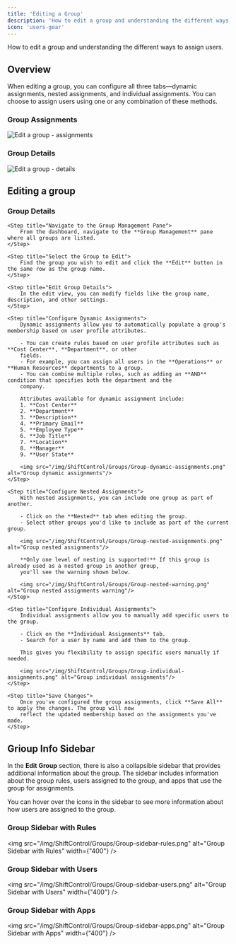 ```yaml
---
title: 'Editing a Group'
description: 'How to edit a group and understanding the different ways to assign users.'
icon: 'users-gear'
---
```



<p style={{fontSize: "large"}}>How to edit a group and understanding the different ways to assign users.</p>

## Overview
When editing a group, you can configure all three tabs—dynamic assignments, nested assignments, and individual assignments. You can choose to assign users using one or any combination of these methods.

### Group Assignments
<img
    src="/img/ShiftControl/Groups/Edit-a-group-assignments.png"
    alt="Edit a group - assignments"
/>

### Group Details
<img
    src="/img/ShiftControl/Groups/Edit-a-group-details.png"
    alt="Edit a group - details"
/>

## Editing a group

### Group Details

<Steps>

    <Step title="Navigate to the Group Management Pane">
        From the dashboard, navigate to the **Group Management** pane where all groups are listed.
    </Step>

    <Step title="Select the Group to Edit">
        Find the group you wish to edit and click the **Edit** button in the same row as the group name.
    </Step>

    <Step title="Edit Group Details">
        In the edit view, you can modify fields like the group name, description, and other settings.
    </Step>

    <Step title="Configure Dynamic Assignments">
        Dynamic assignments allow you to automatically populate a group's membership based on user profile attributes.

        - You can create rules based on user profile attributes such as **Cost Center**, **Department**, or other
        fields.
        - For example, you can assign all users in the **Operations** or **Human Resources** departments to a group.
        - You can combine multiple rules, such as adding an **AND** condition that specifies both the department and the
        company.

        Attributes available for dynamic assignment include:
        1. **Cost Center**
        2. **Department**
        3. **Description**
        4. **Primary Email**
        5. **Employee Type**
        6. **Job Title**
        7. **Location**
        8. **Manager**
        9. **User State**

        <img src="/img/ShiftControl/Groups/Group-dynamic-assignments.png" alt="Group dynamic assignments"/>
    </Step>

    <Step title="Configure Nested Assignments">
        With nested assignments, you can include one group as part of another.

        - Click on the **Nested** tab when editing the group.
        - Select other groups you'd like to include as part of the current group.

        <img src="/img/ShiftControl/Groups/Group-nested-assignments.png" alt="Group nested assignments"/>

        **Only one level of nesting is supported!** If this group is already used as a nested group in another group,
        you'll see the warning shown below.

        <img src="/img/ShiftControl/Groups/Group-nested-warning.png" alt="Group nested assignments warning"/>
    </Step>

    <Step title="Configure Individual Assignments">
        Individual assignments allow you to manually add specific users to the group.

        - Click on the **Individual Assignments** tab.
        - Search for a user by name and add them to the group.

        This gives you flexibility to assign specific users manually if needed.

        <img src="/img/ShiftControl/Groups/Group-individual-assignments.png" alt="Group individual assignments"/>
    </Step>

    <Step title="Save Changes">
        Once you've configured the group assignments, click **Save All** to apply the changes. The group will now
        reflect the updated membership based on the assignments you've made.
    </Step>

</Steps>

## Grioup Info Sidebar

In the **Edit Group** section, there is also a collapsible sidebar that provides additional information about the group. The sidebar includes information about the group rules, users assigned to the group, and apps that use the group for assignments.

<Admonition type="info">
    You can hover over the icons in the sidebar to see more information about how users are assigned to the group.
</Admonition>

### Group Sidebar with Rules
<img
    src="/img/ShiftControl/Groups/Group-sidebar-rules.png"
    alt="Group Sidebar with Rules"
    width={"400"}
/>

### Group Sidebar with Users
<img
    src="/img/ShiftControl/Groups/Group-sidebar-users.png"
    alt="Group Sidebar with Users"
    width={"400"}
/>


### Group Sidebar with Apps
<img
    src="/img/ShiftControl/Groups/Group-sidebar-apps.png"
    alt="Group Sidebar with Apps"
    width={"400"}
/>
